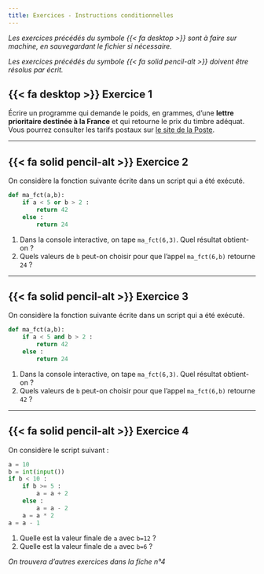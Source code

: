 ```yaml
---
title: Exercices - Instructions conditionnelles
---
```


_Les exercices précédés du symbole {{< fa desktop >}}  sont à faire sur machine, en sauvegardant le fichier si nécessaire._

_Les exercices précédés du symbole {{< fa solid pencil-alt >}} doivent être résolus par écrit._

## {{< fa desktop >}}  Exercice 1
Écrire un programme qui demande le poids, en grammes, d’une **lettre prioritaire destinée à la France** et qui retourne le prix du timbre adéquat. Vous pourrez consulter les tarifs postaux sur [le site de la Poste](https://www.laposte.fr/tarifs-postaux-courrier-lettres-timbres){target=_blank}.

---------------------------------------------

## {{< fa solid pencil-alt >}} Exercice 2
On considère la fonction suivante écrite dans un script qui a été exécuté.

```python
def ma_fct(a,b):
    if a < 5 or b > 2 :
        return 42
    else :
        return 24
```

1. Dans la console interactive, on tape `ma_fct(6,3)`. Quel résultat obtient-on ?
2. Quels valeurs de `b` peut-on choisir pour que l'appel `ma_fct(6,b)` retourne `24` ?

---------------------------------------------------------

## {{< fa solid pencil-alt >}} Exercice 3
On considère la fonction suivante écrite dans un script qui a été exécuté.

```python
def ma_fct(a,b):
    if a < 5 and b > 2 :
        return 42
    else :
        return 24
```

1. Dans la console interactive, on tape `ma_fct(6,3)`. Quel résultat obtient-on ?
2. Quels valeurs de `b` peut-on choisir pour que l'appel `ma_fct(6,b)` retourne `42` ?

-------------------------------------------------

## {{< fa solid pencil-alt >}} Exercice 4
On considère le script suivant :

```python
a = 10
b = int(input())
if b < 10 :
    if b >= 5 :
        a = a + 2
    else :
        a = a - 2
    a = a * 2
a = a - 1
```

1. Quelle est la valeur finale de `a` avec `b=12` ?
2. Quelle est la valeur finale de `a` avec `b=6` ?

_On trouvera d'autres exercices dans la fiche n°4_